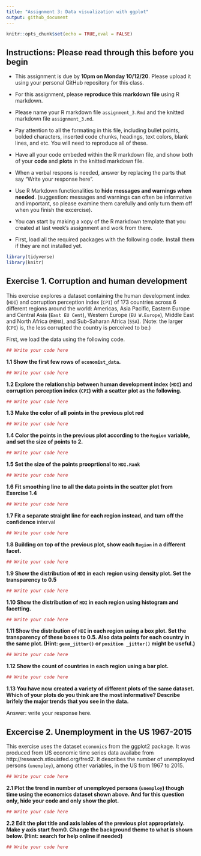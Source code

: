 ```yaml
---
title: "Assignment 3: Data visualization with ggplot"
output: github_document
---
```


```r
knitr::opts_chunk$set(echo = TRUE,eval = FALSE)
```

## Instructions: Please read through this before you begin

* This assignment is due by **10pm on Monday 10/12/20**. Please upload it using your personal GitHub repository for this class.


* For this assignment, please **reproduce this markdown file** using R markdown. 

* Please name your R markdown file ```assignment_3.Rmd``` and the knitted markdown file ```assignment_3.md```.

* Pay attention to all the formating in this file, including bullet points, bolded characters, inserted code chunks, headings, text colors, blank lines, and etc. You will need to reproduce all of these.

* Have all your code embeded within the R markdown file, and show both of your **code** and **plots** in the knitted markdown file.

* When a verbal respons is needed, answer by replacing the parts that say "Write your response here".

* Use R Markdown functionalities to **hide messages and warnings when needed**. (suggestion: messages and warnings can often be informative and important, so please examine them carefully and only turn them off when you finish the excercise).

* You can start by making a xopy of the R markdown template that you created at last week's assignment and work from there.

* First, load all the required packages with the following code. Install them if they are not installed yet.


```r
library(tidyverse)
library(knitr)
```


## Exercise 1. Corruption and human development

This exercise explores a dataset containing the human development index (`HDI`) and corruption perception index (`CPI`) of 173 countries across 6 different regions around the world: Americas, Asia Pacific, Eastern Europe and Central Asia (`East EU Cemt`), Western Europe (`EU W.Europe`), Middle East and North Africa (`MENA`), and Sub-Saharan Africa (`SSA`). (Note: the larger (`CPI`) is, the less corrupted the country is perceived to be.)


First, we load the data using the following code.


```r
## Write your code here
```



**1.1 Show the first few rows of `economist_data`.**


```r
## Write your code here
```

**1.2 Explore the relationship between human development index (`HDI`) and corruption perception index (`CPI`) with a scatter plot as the following.**


```r
## Write your code here
```



**1.3 Make the color of all points in the previous plot red**


```r
## Write your code here
```



**1.4 Color the points in the previous plot according to the `Region` variable, and set the size of points to 2.**

```r
## Write your code here
```



**1.5 Set the size of the points prooprtional to `HDI.Rank`**

```r
## Write your code here
```




**1.6 Fit smoothing line to all the data points in the scatter plot from Exercise 1.4**

```r
## Write your code here
```



**1.7 Fit a separate straight line for each region instead, and turn off the confidence** interval

```r
## Write your code here
```



**1.8 Building on top of the previous plot, show each `Region` in a different facet.**

```r
## Write your code here

```



**1.9 Show the distribution of `HDI` in each region using density plot. Set the transparency to 0.5**

```r
## Write your code here
```



**1.10 Show the distribution of `HDI` in each region using histogram and facetting.**

```r
## Write your code here
```



**1.11 Show the distribution of `HDI` in each region using a box plot. Set the transparency of these boxes to 0.5. Also data points for each country in the same plot. (Hint: `geom_jitter()` or `position _jitter()` might be useful.)**

```r
## Write your code here
```



**1.12 Show the count of countries in each region using a bar plot.**

```r
## Write your code here
```



**1.13 You have now created a variety of different plots of the same dataset. Which of your plots do you think are the most informative? Describe brifely the major trends that you see in the data.**

Answer: write your response here.

## Excercise 2. Unemployment in the US 1967-2015

This exercise uses the dataset `economics` from the ggplot2 package. It was produced from US economic time series data availabe from http://research.stlouisfed.org/fred2. It describes the number of unemployed persons (`unemploy`), among other variables, in the US from 1967 to 2015. 

```r
## Write your code here
```

**2.1 Plot the trend in number of unemployed persons (`unemploy`) though time using the economics dataset shown above. And for this question only, hide your code and only show the plot.**

```r
## Write your code here
```



**2.2 Edit the plot title and axis lables of the previous plot appropriately. Make y axis start from0. Change the background theme to what is shown below. (Hint: search for help online if needed)**

```r
## Write your code here
```























